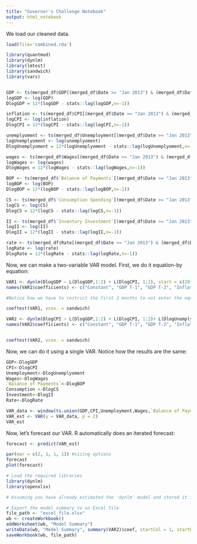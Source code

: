 ---
title: "Governor's Challenge Notebook"
output: html_notebook
---

We load our cleaned data.

```{r}
load(file='combined.rda')

```

```{r}
library(quantmod)
library(dynlm)
library(lmtest)
library(sandwich)
library(vars)


GDP <- ts(merged_df$GDP[(merged_df$Date >= "Jan 2013") & (merged_df$Date <= "Jan 2023")], start=c(2013,1),end=c(2023,1),frequency=12)
logGDP <- log(GDP)
DlogGDP = 12*(logGDP - stats::lag(logGDP,n=-1))

```

```{r}

inflation <- ts(merged_df$CPI[(merged_df$Date >= "Jan 2013") & (merged_df$Date <= "Jan 2023")], start=c(2013,1),end=c(2023,1),frequency=12)
logCPI <- log(inflation)
DlogCPI = 12*(logCPI - stats::lag(logCPI,n=-1))

unemplyoment <- ts(merged_df$Unemployment[(merged_df$Date >= "Jan 2013") & (merged_df$Date <= "Jan 2023")], start=c(2013,1),end=c(2023,1),frequency=12)
logUnemplyoment <- log(unemplyoment)
DlogUnemplyoment = 12*(logUnemplyoment - stats::lag(logUnemplyoment,n=-1))

wages <- ts(merged_df$Wages[(merged_df$Date >= "Jan 2013") & (merged_df$Date <= "Jan 2023")], start=c(2013,1),end=c(2023,1),frequency=12)
logWages <- log(wages)
DlogWages = 12*(logWages - stats::lag(logWages,n=-1))

BOP <- ts(merged_df$`Balance of Payments`[(merged_df$Date >= "Jan 2013") & (merged_df$Date <= "Jan 2023")], start=c(2013,1),end=c(2023,1),frequency=12)
logBOP <- log(BOP)
DlogBOP = 12*(logBOP - stats::lag(logBOP,n=-1))

CS <- ts(merged_df$`Consumption Spending`[(merged_df$Date >= "Jan 2013") & (merged_df$Date <= "Jan 2023")], start=c(2013,1),end=c(2023,1),frequency=12)
logCS <- log(CS)
DlogCS = 12*(logCS - stats::lag(logCS,n=-1))

II <- ts(merged_df$`Inventory Investment`[(merged_df$Date >= "Jan 2013") & (merged_df$Date <= "Jan 2023")], start=c(2013,1),end=c(2023,1),frequency=12)
logII <- log(II)
DlogII = 12*(logII - stats::lag(logII,n=-1))

rate <- ts(merged_df$Rate[(merged_df$Date >= "Jan 2013") & (merged_df$Date <= "Jan 2023")], start=c(2013,1),end=c(2023,1),frequency=12)
logRate <- log(rate)
DlogRate = 12*(logRate - stats::lag(logRate,n=-1))

```

Now, we can make a two-variable VAR model. First, we do it equation-by equation:

```{r}

VAR1 <- dynlm(DlogGDP ~ L(DlogGDP,1:2) + L(DlogCPI, 1:2), start = c(2013,3), end = c(2023,1))
names(VAR1$coefficients) <- c("Constant", "GDP T-1", "GDP T-2", "Inflation T-1", "Inflation T-2")

#Notice how we have to restrict the first 2 months to not enter the equation; this is because our data starts in Jan 2000, so there aren't two lags of data until Mar 2000

coeftest(VAR1, vcov. = sandwich)
```

```{r}
VAR2 <- dynlm(DlogCPI ~ L(DlogGDP,1:2) + L(DlogCPI, 1:2)+ L(DlogUnemplyoment, 1:2)+ L(DlogWages, 1:2)+ L(DlogBOP, 1:2)+ L(DlogCS, 1:2)+ L(DlogII, 1:2)+ L(DlogRate, 1:2), start = c(2013,3), end = c(2023,1))
names(VAR2$coefficients) <- c("Constant", "GDP T-1", "GDP T-2", "Inflation T-1", "Inflation T-2","Unemployment T-1", "Unemployment T-2", "Wages T-1", "Wages T-2", "Net Exports T-1", "Net Exports T-2", "Consumption T-1", "Consumption T-2", "Investment T-1", "Investment T-2","Overnight Rate T-1", "Overnight Rate T-2")


coeftest(VAR2, vcov. = sandwich)

```

Now, we can do it using a single VAR. Notice how the results are the same:

```{r}
GDP<-DlogGDP
CPI<-DlogCPI
Unemployment<-DlogUnemplyoment
Wages<-DlogWages
`Balance of Payments`<-DlogBOP
Consumption <-DlogCS
Investment<-DlogII
Rate<-DlogRate

VAR_data <- window(ts.union(GDP,CPI,Unemployment,Wages,`Balance of Payments`,Consumption,Investment,Rate), start=c(2020,3), end = c(2023,1))
VAR_est <- VAR(y = VAR_data, p = 2)
VAR_est

```

Now, let's forecast our VAR. R automatically does an iterated forecast:

```{r}

forecast <- predict(VAR_est)

par(mar = c(2, 1, 1, 1)) #sizing options
forecast
plot(forecast)
```
```{r}
# Load the required libraries
library(dynlm)
library(openxlsx)

# Assuming you have already estimated the 'dynlm' model and stored it in the variable 'model'

# Export the model summary to an Excel file
file_path <- "excel_file.xlsx"
wb <- createWorkbook()
addWorksheet(wb, "Model Summary")
writeData(wb, "Model Summary", summary(VAR2)$coef, startCol = 1, startRow = 1, colNames = TRUE)
saveWorkbook(wb, file_path)

```
